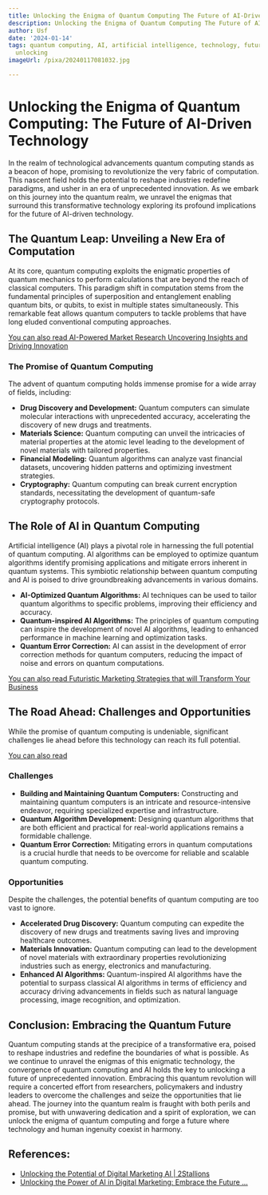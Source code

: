 ```yaml
---
title: Unlocking the Enigma of Quantum Computing The Future of AI-Driven Technology
description: Unlocking the Enigma of Quantum Computing The Future of AI-Driven Technology
author: Usf
date: '2024-01-14'
tags: quantum computing, AI, artificial intelligence, technology, future, enigma,
  unlocking
imageUrl: /pixa/20240117081032.jpg

---
```

# Unlocking the Enigma of Quantum Computing: The Future of  AI-Driven  Technology

In the realm of technological advancements quantum computing stands as a beacon  of hope, promising to  revolutionize the very fabric of computation. This nascent field holds the potential to reshape industries redefine paradigms, and usher in an era  of unprecedented innovation. As we embark on this journey into  the quantum realm, we  unravel the enigmas that surround  this transformative technology exploring its profound implications for  the future of AI-driven  technology.

## The Quantum Leap: Unveiling a New Era of Computation

At its core, quantum computing exploits the enigmatic properties of quantum mechanics to perform calculations that are beyond the reach of classical computers. This paradigm shift in computation stems from the fundamental  principles of superposition and entanglement enabling  quantum bits, or qubits, to exist in multiple states simultaneously. This remarkable feat allows quantum computers to  tackle problems that have long eluded conventional computing approaches.

[You can also  read AI-Powered Market Research Uncovering Insights and Driving Innovation](AI-Powered%20Market%20Research%20Uncovering%20Insights%20and%20Driving%20Innovation)


### The  Promise of Quantum  Computing

The advent of quantum computing holds immense promise for a wide array of fields, including:

-  **Drug Discovery and Development:** Quantum computers can simulate molecular interactions  with unprecedented accuracy, accelerating the discovery of  new drugs and treatments.
- **Materials Science:** Quantum computing can unveil the intricacies of material  properties  at the atomic level leading to the development of novel materials with tailored properties.
- **Financial Modeling:** Quantum algorithms can analyze vast financial datasets, uncovering hidden patterns and optimizing  investment strategies.
- **Cryptography:** Quantum computing can break current encryption standards, necessitating the development of quantum-safe cryptography protocols.

## The  Role of AI in Quantum Computing

Artificial intelligence (AI) plays a  pivotal role in harnessing the full potential of quantum computing. AI algorithms can be employed to optimize quantum algorithms identify promising applications  and mitigate errors inherent in quantum systems. This symbiotic relationship between quantum computing and AI is poised to drive groundbreaking advancements in various domains.

- **AI-Optimized Quantum  Algorithms:** AI techniques can be used  to tailor quantum algorithms to specific problems, improving their efficiency and accuracy.
- **Quantum-inspired  AI Algorithms:** The principles of quantum computing can inspire the  development of novel  AI algorithms, leading to enhanced performance in machine learning and optimization  tasks.
- **Quantum Error Correction:** AI can assist in the  development of error correction methods for  quantum computers, reducing the impact of noise  and errors on quantum computations.

[You can also read Futuristic Marketing Strategies that will Transform Your Business](Futuristic%20Marketing%20Strategies%20that%20will%20Transform%20Your%20Business)


## The Road Ahead: Challenges and Opportunities

While the  promise of quantum computing is  undeniable, significant  challenges lie ahead before  this technology can reach its full potential.

[You can also read ]()


### Challenges

- **Building and Maintaining Quantum Computers:** Constructing and maintaining quantum computers is an intricate  and  resource-intensive endeavor, requiring specialized expertise and infrastructure.
- **Quantum  Algorithm Development:** Designing quantum  algorithms that are both efficient and practical for real-world applications remains a formidable  challenge.
- **Quantum Error Correction:** Mitigating errors in quantum computations is  a  crucial hurdle that needs to be overcome  for reliable  and scalable quantum  computing.

### Opportunities

Despite the challenges, the potential benefits of quantum computing are too vast to ignore.

- **Accelerated Drug Discovery:** Quantum computing can expedite the discovery of new drugs and treatments  saving lives and improving healthcare outcomes.
-  **Materials Innovation:** Quantum computing can  lead to the development  of novel materials with extraordinary properties  revolutionizing industries such as energy, electronics and manufacturing.
- **Enhanced AI Algorithms:** Quantum-inspired AI algorithms have the potential to surpass classical AI  algorithms in terms of efficiency and accuracy driving advancements in fields such as natural language processing, image recognition, and optimization.

## Conclusion: Embracing the Quantum Future

Quantum  computing stands at the precipice of a transformative era, poised to reshape  industries and redefine the boundaries of what is possible. As  we continue to unravel the enigmas of  this enigmatic technology, the convergence of quantum computing and AI holds the key to unlocking a future of unprecedented innovation. Embracing this  quantum revolution will require a concerted  effort from researchers, policymakers and industry leaders to overcome  the challenges and seize the  opportunities  that lie ahead. The journey into the quantum  realm is fraught with both perils  and promise, but with  unwavering  dedication and  a spirit of exploration, we can unlock the  enigma of quantum computing and forge a future where  technology and human ingenuity coexist in harmony.

## References:
- [Unlocking the Potential of Digital Marketing AI | 2Stallions](https://2stallions.com/blog/unlocking-the-potential-of-digital-marketing-ai/)
- [Unlocking the Power of AI in Digital Marketing: Embrace the Future ...](https://www.linkedin.com/pulse/unlocking-power-ai-digital-marketing-embrace-future-growth-ezioha)
